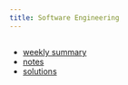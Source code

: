 ```yaml
---
title: Software Engineering
---
```


## 

* [weekly summary](./sum.qmd)
* [notes](https://igor-dimi.github.io/isw-notes-ws24/)
* [solutions]()